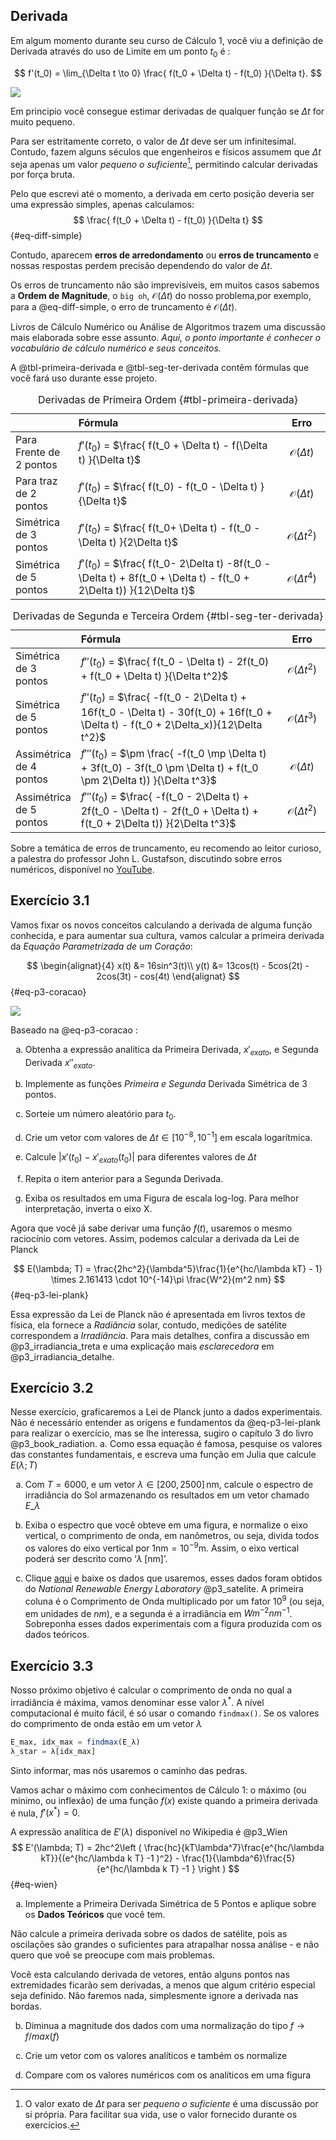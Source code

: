 ## Derivada
Em algum momento durante seu curso de Cálculo 1, você viu  a definição de Derivada através do uso de Limite em um ponto $t_0$ é :

$$
    f'(t_0) = \lim_{\Delta t \to 0} \frac{ f(t_0 + \Delta t) - f(t_0) }{\Delta t}.
$$


::: {#fig-p3-derivada-curva}

![](derivada.png)

Em principio você consegue estimar derivadas de qualquer função se $\Delta t$ for muito pequeno.
:::



Para ser estritamente correto, o valor de $\Delta t$ deve ser um infinitesimal. Contudo, fazem alguns séculos que engenheiros e físicos assumem que $\Delta t$ seja apenas um valor *pequeno o suficiente*^[O valor exato de $\Delta t$ para ser *pequeno o suficiente* é uma discussão por si própria. Para facilitar sua vida, use o valor fornecido durante os exercícios.], permitindo calcular derivadas por força bruta.

Pelo que escrevi até o momento, a derivada em certo posição deveria ser uma expressão simples, apenas calculamos:
$$
    \frac{ f(t_0 + \Delta t) - f(t_0) }{\Delta t}
$$ {#eq-diff-simple}

Contudo, aparecem **erros de arredondamento** ou **erros de truncamento** e nossas respostas perdem precisão dependendo do valor de $\Delta t$.

Os erros de truncamento não são imprevisíveis, em muitos casos sabemos a **Ordem de Magnitude**, o `big oh`, $\mathcal{O}(\Delta t)$ do nosso problema,por exemplo, para a @eq-diff-simple, o erro de truncamento é $\mathcal{O}(\Delta t)$.

Livros de Cálculo Numérico ou Análise de Algoritmos trazem uma discussão mais elaborada sobre esse assunto. *Aqui, o ponto importante é conhecer o vocabulário de cálculo numérico e seus conceitos.*


A @tbl-primeira-derivada e @tbl-seg-ter-derivada contêm fórmulas que você fará uso durante esse projeto.

|         | Fórmula| Erro  |
|----|:------------|:-:|
|Para Frente de 2 pontos      | $f'(t_0)$ = $\frac{ f(t_0 + \Delta t) - f(\Delta t) }{\Delta t}$     |   $\mathcal{O}(\Delta t)$  |
|Para traz de 2 pontos     | $f'(t_0)$ = $\frac{ f(t_0) - f(t_0 - \Delta t) }{\Delta t}$    |  $\mathcal{O}(\Delta t)$   |
|Simétrica de 3 pontos       | $f'(t_0)$ = $\frac{ f(t_0+ \Delta t) - f(t_0 - \Delta t) }{2\Delta t}$      |   $\mathcal{O}(\Delta t^2)$    |
|Simétrica de 5 pontos | $f'(t_0)$ = $\frac{ f(t_0- 2\Delta t) -8f(t_0 - \Delta t) + 8f(t_0 + \Delta t) - f(t_0 + 2\Delta t)) }{12\Delta t}$ | $\mathcal{O}(\Delta t^4)$ |

: Derivadas de Primeira Ordem {#tbl-primeira-derivada}


|         | Fórmula| Erro  |
|---|:------------|:-:|
|Simétrica de 3 pontos  | $f''(t_0)$ = $\frac{ f(t_0 - \Delta t) - 2f(t_0) + f(t_0 + \Delta t) }{\Delta t^2}$  |  $\mathcal{O}(\Delta t^2)$|
|Simétrica de 5 pontos  | $f''(t_0)$ = $\frac{ -f(t_0 - 2\Delta t) + 16f(t_0 - \Delta t) - 30f(t_0) + 16f(t_0 + \Delta t) - f(t_0 + 2\Delta_x)}{12\Delta t^2}$  |  $\mathcal{O}(\Delta t^3)$ |
|Assimétrica de 4 pontos  | $f'''(t_0)$ = $\pm \frac{ -f(t_0 \mp \Delta t) + 3f(t_0) - 3f(t_0 \pm \Delta t) + f(t_0 \pm 2\Delta t)) }{\Delta t^3}$  |  $\mathcal{O}(\Delta t)$ |
|Assimétrica de 5 pontos | $f'''(t_0)$ = $\frac{ -f(t_0 - 2\Delta t) + 2f(t_0 - \Delta t) - 2f(t_0 + \Delta t) + f(t_0 + 2\Delta t)) }{2\Delta t^3}$  |  $\mathcal{O}(\Delta t^2)$ |

: Derivadas de Segunda e Terceira Ordem {#tbl-seg-ter-derivada}


Sobre a temática de erros de truncamento, eu recomendo ao leitor curioso, a palestra do professor John L. Gustafson,  discutindo sobre erros numéricos, disponível no [YouTube](https://www.youtube.com/watch?v=aP0Y1uAA-2Y).

::: callout-tip
## Exercício 3.1
Vamos fixar os novos conceitos calculando a derivada de alguma função conhecida, e para aumentar sua cultura, vamos calcular a primeira derivada da *Equação Parametrizada de um Coração*:

$$
    \begin{alignat}{4}
        x(t) &= 16sin^3(t)\\
        y(t) &= 13cos(t) - 5cos(2t) - 2cos(3t) - cos(4t)
    \end{alignat}
$$ {#eq-p3-coracao}


::: {#p3-coracao}
![](coracao.png)
:::

Baseado na @eq-p3-coracao :

a. Obtenha a expressão analítica da Primeira Derivada, $x'_{exato}$, e Segunda Derivada $x''_{exato}$.

a. Implemente as funções  *Primeira e Segunda* Derivada Simétrica de 3 pontos.

a. Sorteie um número aleatório para $t_0$.

a. Crie um vetor com valores de $\Delta t \in [10^{-8}, 10^{-1}]$ em escala logarítmica.

a. Calcule $|x'(t_0) - x'_{exato}(t_0)|$ para diferentes valores de $\Delta t$

a. Repita o item anterior para a Segunda Derivada.

a. Exiba os resultados em uma Figura de escala log-log. Para melhor interpretação, inverta o eixo X.
:::

Agora que você já sabe derivar uma função $f(t)$, usaremos o mesmo raciocínio com vetores. Assim, podemos calcular a derivada da Lei de Planck

$$
        E(\lambda; T) = \frac{2hc^2}{\lambda^5}\frac{1}{e^{hc/\lambda kT} - 1} \times 2.161413 \cdot 10^{-14}\pi \frac{W^2}{m^2 nm}
$$ {#eq-p3-lei-plank}

Essa expressão da Lei de Planck não é apresentada em livros textos de física, ela fornece a *Radiância* solar, contudo, medições de satélite correspondem a *Irradiância*. Para mais detalhes, confira a discussão em  @p3_irradiancia_treta e uma explicação mais *esclarecedora* em @p3_irradiancia_detalhe.

::: callout-tip
## Exercício 3.2
Nesse exercício, graficaremos a Lei de Planck junto a dados experimentais. Não é necessário entender as origens e fundamentos da @eq-p3-lei-plank para realizar o exercício, mas se lhe interessa, sugiro o capítulo 3 do livro @p3_book_radiation.
a. Como essa equação é famosa, pesquise os valores das constantes fundamentais, e escreva uma função em Julia que calcule $E(\lambda; T)$

a. Com $T=6000$, e um vetor $\lambda \in [200, 2500]\, \text{nm}$, calcule o espectro de irradiância do Sol armazenando os resultados em um vetor chamado $E\_\lambda$

a. Exiba o espectro que você obteve em uma figura, e normalize o eixo vertical, o comprimento de onda, em nanômetros, ou seja, divida todos os valores do eixo vertical por $1 \text{nm} = 10^{-9}\text{m}$. Assim, o eixo vertical poderá ser descrito como '$\lambda \; [\text{nm}]$'.

a. Clique [aqui](spectra.txt) e baixe os dados que usaremos, esses dados foram obtidos do *National Renewable Energy Laboratory* @p3_satelite. A primeira coluna é o Comprimento de Onda multiplicado por um fator $10^9$ (ou seja, em unidades de $nm$), e a segunda é a irradiância em $W m^{-2} nm^{-1}$. Sobreponha esses  dados experimentais com a figura produzida com os dados teóricos.
:::

::: callout-tip
## Exercício 3.3
Nosso próximo objetivo é calcular o comprimento de onda  no qual a irradiância é máxima, vamos denominar esse valor $\lambda^*$. A nível computacional é muito fácil, é só usar o comando `findmax()`. Se os valores do comprimento de onda estão em um vetor $\lambda$

``` julia
E_max, idx_max = findmax(E_λ)
λ_star = λ[idx_max]
```

Sinto informar, mas nós usaremos o caminho das pedras.

Vamos achar o máximo com conhecimentos de Cálculo 1: o máximo (ou minimo, ou inflexão) de uma função $f(x)$ existe quando a primeira derivada é nula, $f'(x^*) = 0$.

A expressão analítica de $E'(\lambda)$ disponível no Wikipedia é @p3_Wien
$$
            E'(\lambda; T) = 2hc^2\left ( \frac{hc}{kT\lambda^7}\frac{e^{hc/\lambda kT}}{(e^{hc/\lambda k T} -1 )^2} - \frac{1}{\lambda^6}\frac{5}{e^{hc/\lambda k T} -1 }  \right )
$$ {#eq-wien}

a. Implemente a Primeira Derivada Simétrica de 5 Pontos e aplique sobre os **Dados Teóricos** que você tem.


Não calcule a primeira derivada sobre os dados de satélite, pois as oscilações são grandes o suficientes para atrapalhar nossa análise - e não quero que voê se preocupe com mais problemas.

Você esta calculando derivada de vetores, então alguns pontos nas extremidades ficarão sem derivadas, a menos que algum critério especial seja definido. Não faremos nada, simplesmente ignore a derivada nas bordas.


b. Diminua a magnitude dos dados com uma normalização do tipo $f \rightarrow f/max(f)$

c. Crie um vetor com os valores analíticos e também os normalize

d. Compare com os valores numéricos com os analíticos em uma figura
:::





